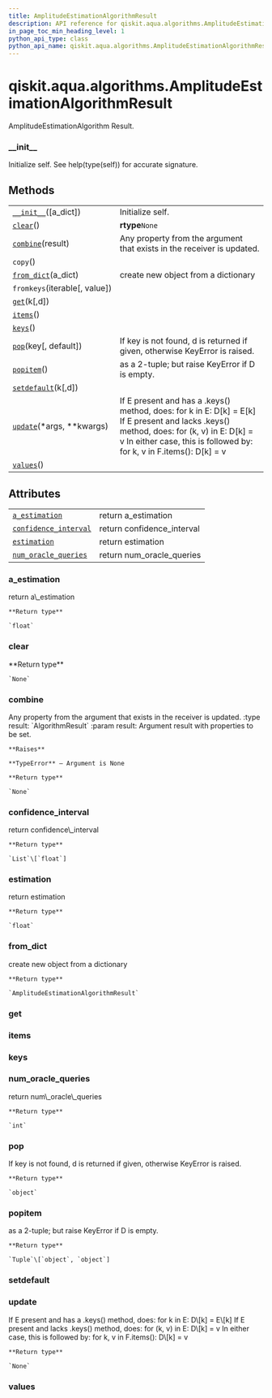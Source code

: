 ```yaml
---
title: AmplitudeEstimationAlgorithmResult
description: API reference for qiskit.aqua.algorithms.AmplitudeEstimationAlgorithmResult
in_page_toc_min_heading_level: 1
python_api_type: class
python_api_name: qiskit.aqua.algorithms.AmplitudeEstimationAlgorithmResult
---
```


# qiskit.aqua.algorithms.AmplitudeEstimationAlgorithmResult

<Class id="qiskit.aqua.algorithms.AmplitudeEstimationAlgorithmResult" isDedicatedPage={true} github="https://github.com/qiskit-community/qiskit-aqua/tree/stable/0.9/qiskit/aqua/algorithms/amplitude_estimators/ae_algorithm.py" signature="AmplitudeEstimationAlgorithmResult(a_dict=None)">
  AmplitudeEstimationAlgorithm Result.

  ### \_\_init\_\_

  <Function id="qiskit.aqua.algorithms.AmplitudeEstimationAlgorithmResult.__init__" name="__init__" signature="__init__(a_dict=None)">
    Initialize self. See help(type(self)) for accurate signature.
  </Function>

  ## Methods

  |                                                                                                                                                                      |                                                                                                                                                                                                                      |
  | -------------------------------------------------------------------------------------------------------------------------------------------------------------------- | -------------------------------------------------------------------------------------------------------------------------------------------------------------------------------------------------------------------- |
  | [`__init__`](#qiskit.aqua.algorithms.AmplitudeEstimationAlgorithmResult.__init__ "qiskit.aqua.algorithms.AmplitudeEstimationAlgorithmResult.__init__")(\[a\_dict])   | Initialize self.                                                                                                                                                                                                     |
  | [`clear`](#qiskit.aqua.algorithms.AmplitudeEstimationAlgorithmResult.clear "qiskit.aqua.algorithms.AmplitudeEstimationAlgorithmResult.clear")()                      | **rtype**`None`                                                                                                                                                                                                      |
  | [`combine`](#qiskit.aqua.algorithms.AmplitudeEstimationAlgorithmResult.combine "qiskit.aqua.algorithms.AmplitudeEstimationAlgorithmResult.combine")(result)          | Any property from the argument that exists in the receiver is updated.                                                                                                                                               |
  | `copy`()                                                                                                                                                             |                                                                                                                                                                                                                      |
  | [`from_dict`](#qiskit.aqua.algorithms.AmplitudeEstimationAlgorithmResult.from_dict "qiskit.aqua.algorithms.AmplitudeEstimationAlgorithmResult.from_dict")(a\_dict)   | create new object from a dictionary                                                                                                                                                                                  |
  | `fromkeys`(iterable\[, value])                                                                                                                                       |                                                                                                                                                                                                                      |
  | [`get`](#qiskit.aqua.algorithms.AmplitudeEstimationAlgorithmResult.get "qiskit.aqua.algorithms.AmplitudeEstimationAlgorithmResult.get")(k\[,d])                      |                                                                                                                                                                                                                      |
  | [`items`](#qiskit.aqua.algorithms.AmplitudeEstimationAlgorithmResult.items "qiskit.aqua.algorithms.AmplitudeEstimationAlgorithmResult.items")()                      |                                                                                                                                                                                                                      |
  | [`keys`](#qiskit.aqua.algorithms.AmplitudeEstimationAlgorithmResult.keys "qiskit.aqua.algorithms.AmplitudeEstimationAlgorithmResult.keys")()                         |                                                                                                                                                                                                                      |
  | [`pop`](#qiskit.aqua.algorithms.AmplitudeEstimationAlgorithmResult.pop "qiskit.aqua.algorithms.AmplitudeEstimationAlgorithmResult.pop")(key\[, default])             | If key is not found, d is returned if given, otherwise KeyError is raised.                                                                                                                                           |
  | [`popitem`](#qiskit.aqua.algorithms.AmplitudeEstimationAlgorithmResult.popitem "qiskit.aqua.algorithms.AmplitudeEstimationAlgorithmResult.popitem")()                | as a 2-tuple; but raise KeyError if D is empty.                                                                                                                                                                      |
  | [`setdefault`](#qiskit.aqua.algorithms.AmplitudeEstimationAlgorithmResult.setdefault "qiskit.aqua.algorithms.AmplitudeEstimationAlgorithmResult.setdefault")(k\[,d]) |                                                                                                                                                                                                                      |
  | [`update`](#qiskit.aqua.algorithms.AmplitudeEstimationAlgorithmResult.update "qiskit.aqua.algorithms.AmplitudeEstimationAlgorithmResult.update")(\*args, \*\*kwargs) | If E present and has a .keys() method, does: for k in E: D\[k] = E\[k] If E present and lacks .keys() method, does: for (k, v) in E: D\[k] = v In either case, this is followed by: for k, v in F.items(): D\[k] = v |
  | [`values`](#qiskit.aqua.algorithms.AmplitudeEstimationAlgorithmResult.values "qiskit.aqua.algorithms.AmplitudeEstimationAlgorithmResult.values")()                   |                                                                                                                                                                                                                      |

  ## Attributes

  |                                                                                                                                                                                         |                             |
  | --------------------------------------------------------------------------------------------------------------------------------------------------------------------------------------- | --------------------------- |
  | [`a_estimation`](#qiskit.aqua.algorithms.AmplitudeEstimationAlgorithmResult.a_estimation "qiskit.aqua.algorithms.AmplitudeEstimationAlgorithmResult.a_estimation")                      | return a\_estimation        |
  | [`confidence_interval`](#qiskit.aqua.algorithms.AmplitudeEstimationAlgorithmResult.confidence_interval "qiskit.aqua.algorithms.AmplitudeEstimationAlgorithmResult.confidence_interval") | return confidence\_interval |
  | [`estimation`](#qiskit.aqua.algorithms.AmplitudeEstimationAlgorithmResult.estimation "qiskit.aqua.algorithms.AmplitudeEstimationAlgorithmResult.estimation")                            | return estimation           |
  | [`num_oracle_queries`](#qiskit.aqua.algorithms.AmplitudeEstimationAlgorithmResult.num_oracle_queries "qiskit.aqua.algorithms.AmplitudeEstimationAlgorithmResult.num_oracle_queries")    | return num\_oracle\_queries |

  ### a\_estimation

  <Function id="qiskit.aqua.algorithms.AmplitudeEstimationAlgorithmResult.a_estimation" name="a_estimation" signature="property a_estimation">
    return a\_estimation

    **Return type**

    `float`
  </Function>

  ### clear

  <Function id="qiskit.aqua.algorithms.AmplitudeEstimationAlgorithmResult.clear" name="clear" signature="clear()">
    **Return type**

    `None`
  </Function>

  ### combine

  <Function id="qiskit.aqua.algorithms.AmplitudeEstimationAlgorithmResult.combine" name="combine" signature="combine(result)">
    Any property from the argument that exists in the receiver is updated. :type result: `AlgorithmResult` :param result: Argument result with properties to be set.

    **Raises**

    **TypeError** – Argument is None

    **Return type**

    `None`
  </Function>

  ### confidence\_interval

  <Function id="qiskit.aqua.algorithms.AmplitudeEstimationAlgorithmResult.confidence_interval" name="confidence_interval" signature="property confidence_interval">
    return confidence\_interval

    **Return type**

    `List`\[`float`]
  </Function>

  ### estimation

  <Function id="qiskit.aqua.algorithms.AmplitudeEstimationAlgorithmResult.estimation" name="estimation" signature="property estimation">
    return estimation

    **Return type**

    `float`
  </Function>

  ### from\_dict

  <Function id="qiskit.aqua.algorithms.AmplitudeEstimationAlgorithmResult.from_dict" name="from_dict" signature="static from_dict(a_dict)">
    create new object from a dictionary

    **Return type**

    `AmplitudeEstimationAlgorithmResult`
  </Function>

  ### get

  <Function id="qiskit.aqua.algorithms.AmplitudeEstimationAlgorithmResult.get" name="get" signature="get(k[, d]) → D[k] if k in D, else d. d defaults to None." />

  ### items

  <Function id="qiskit.aqua.algorithms.AmplitudeEstimationAlgorithmResult.items" name="items" signature="items() → a set-like object providing a view on D’s items" />

  ### keys

  <Function id="qiskit.aqua.algorithms.AmplitudeEstimationAlgorithmResult.keys" name="keys" signature="keys() → a set-like object providing a view on D’s keys" />

  ### num\_oracle\_queries

  <Function id="qiskit.aqua.algorithms.AmplitudeEstimationAlgorithmResult.num_oracle_queries" name="num_oracle_queries" signature="property num_oracle_queries">
    return num\_oracle\_queries

    **Return type**

    `int`
  </Function>

  ### pop

  <Function id="qiskit.aqua.algorithms.AmplitudeEstimationAlgorithmResult.pop" name="pop" signature="pop(key, default=None)">
    If key is not found, d is returned if given, otherwise KeyError is raised.

    **Return type**

    `object`
  </Function>

  ### popitem

  <Function id="qiskit.aqua.algorithms.AmplitudeEstimationAlgorithmResult.popitem" name="popitem" signature="popitem()">
    as a 2-tuple; but raise KeyError if D is empty.

    **Return type**

    `Tuple`\[`object`, `object`]
  </Function>

  ### setdefault

  <Function id="qiskit.aqua.algorithms.AmplitudeEstimationAlgorithmResult.setdefault" name="setdefault" signature="setdefault(k[, d]) → D.get(k,d), also set D[k]=d if k not in D" />

  ### update

  <Function id="qiskit.aqua.algorithms.AmplitudeEstimationAlgorithmResult.update" name="update" signature="update(*args, **kwargs)">
    If E present and has a .keys() method, does: for k in E: D\[k] = E\[k] If E present and lacks .keys() method, does: for (k, v) in E: D\[k] = v In either case, this is followed by: for k, v in F.items(): D\[k] = v

    **Return type**

    `None`
  </Function>

  ### values

  <Function id="qiskit.aqua.algorithms.AmplitudeEstimationAlgorithmResult.values" name="values" signature="values() → an object providing a view on D’s values" />
</Class>

